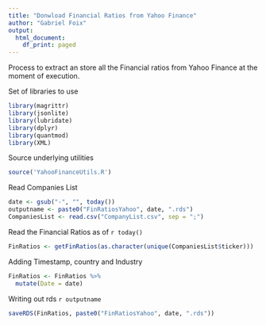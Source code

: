 ```yaml
---
title: "Donwload Financial Ratios from Yahoo Finance"
author: "Gabriel Foix"
output:
  html_document:
    df_print: paged
---
```


Process to extract an store all the Financial ratios from Yahoo Finance at the moment of execution.

Set of libraries to use
```r
library(magrittr)
library(jsonlite)
library(lubridate)
library(dplyr)
library(quantmod)
library(XML)

```


Source underlying utilities
```r
source('YahooFinanceUtils.R')
```

Read Companies List
```r
date <- gsub("-", "", today())
outputname <- paste0("FinRatiosYahoo", date, ".rds")
CompaniesList <- read.csv("CompanyList.csv", sep = ";")

```

Read the Financial Ratios as of `r today()`

```r
FinRatios <- getFinRatios(as.character(unique(CompaniesList$ticker)))
```

Adding Timestamp, country and Industry
```r
FinRatios <- FinRatios %>% 
  mutate(Date = date)

```

Writing out rds `r outputname`
```r
saveRDS(FinRatios, paste0("FinRatiosYahoo", date, ".rds"))
```

